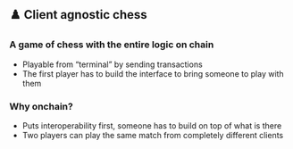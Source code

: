 ## ♟️ Client agnostic chess

### A game of chess with the entire logic on chain

- Playable from “terminal” by sending transactions
- The first player has to build the interface to bring someone to play with them

### Why onchain?

- Puts interoperability first, someone has to build on top of what is there
- Two players can play the same match from completely different clients
